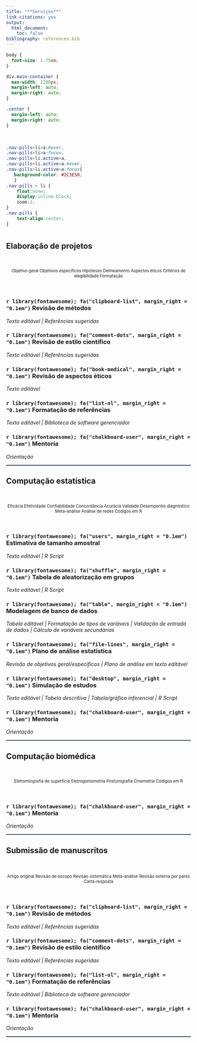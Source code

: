 ```yaml
---
title: "**Serviços**"
link-citations: yes
output:
  html_document:
    toc: false
bibliography: references.bib
---
```


```css
body {
  font-size: 1.75em;
}

div.main-container {
  max-width: 1280px;
  margin-left: auto;
  margin-right: auto;
}

.center {
  margin-left: auto;
  margin-right: auto;
}
```

<br>

```css
.nav-pills>li>a:hover,
.nav-pills>li>a:focus,
.nav-pills>li.active>a,
.nav-pills>li.active>a:hover,
.nav-pills>li.active>a:focus{
   background-color: #2C3E50;
   }
.nav-pills > li {
    float:none;
    display:inline-block;
    zoom:1;
}
.nav-pills {
    text-align:center;
}
```

# {.tabset .tabset-fade .tabset-pills .tabset .justify-center}

## **Elaboração de projetos** {#projeto-de-pesquisa}

<br>

<div><center>
<span class="badge rounded-pill bg-primary" style="font-size:0.8em;"> Objetivo geral </span>
<span class="badge rounded-pill bg-primary" style="font-size:0.8em;"> Objetivos específicos </span>
<span class="badge rounded-pill bg-primary" style="font-size:0.8em;"> Hipóteses </span>
<span class="badge rounded-pill bg-primary" style="font-size:0.8em;"> Delineamento </span>
<span class="badge rounded-pill bg-primary" style="font-size:0.8em;"> Aspectos éticos </span>
<span class="badge rounded-pill bg-primary" style="font-size:0.8em;"> Critérios de elegibilidade </span>
<span class="badge rounded-pill bg-primary" style="font-size:0.8em;"> Formatação </span>
</center></div>

<br>

### **`r library(fontawesome); fa("clipboard-list", margin_right = "0.1em")` Revisão de métodos**
<p>*Texto editável | Referências sugeridas*</p>

### **`r library(fontawesome); fa("comment-dots", margin_right = "0.1em")` Revisão de estilo científico**
<p>*Texto editável | Referências sugeridas*</p>

### **`r library(fontawesome); fa("book-medical", margin_right = "0.1em")` Revisão de aspectos éticos**
<p>*Texto editável*</p>

### **`r library(fontawesome); fa("list-ol", margin_right = "0.1em")` Formatação de referências**
<p>*Texto editável | Biblioteca de software gerenciador*</p>

### **`r library(fontawesome); fa("chalkboard-user", margin_right = "0.1em")` Mentoria**
<p>*Orientação*</p>

<!--script for generating HORIZONTAL LINE-->
<hr style="height:2px;border-width:0;color:#2C3E50;background-color:#2C3E50">



## **Computação estatística** {#computacao-estatistica}

<br>

<div><center>
<span class="badge rounded-pill bg-primary" style="font-size:0.8em;"> Eficácia </span>
<span class="badge rounded-pill bg-primary" style="font-size:0.8em;"> Efetividade </span>
<span class="badge rounded-pill bg-primary" style="font-size:0.8em;"> Confiabilidade </span>
<span class="badge rounded-pill bg-primary" style="font-size:0.8em;"> Concordância </span>
<span class="badge rounded-pill bg-primary" style="font-size:0.8em;"> Acurácia </span>
<span class="badge rounded-pill bg-primary" style="font-size:0.8em;"> Validade </span>
<span class="badge rounded-pill bg-primary" style="font-size:0.8em;"> Desempenho diagnóstico </span>
<span class="badge rounded-pill bg-primary" style="font-size:0.8em;"> Meta-análise </span>
<span class="badge rounded-pill bg-primary" style="font-size:0.8em;"> Análise de redes </span>
<span class="badge rounded-pill bg-primary" style="font-size:0.8em;"> Códigos em R </span>
</center></div>

<br>

### **`r library(fontawesome); fa("users", margin_right = "0.1em")` Estimativa de tamanho amostral**
<p>*Texto editável | R Script*</p>

### **`r library(fontawesome); fa("shuffle", margin_right = "0.1em")` Tabela de aleatorização em grupos**
<p>*Texto editável | R Script*</p>

### **`r library(fontawesome); fa("table", margin_right = "0.1em")` Modelagem de banco de dados**
<p>*Tabela editável | Formatação de tipos de variáveis | Validação de entrada de dados | Cálculo de variáveis secundárias *</p>

### **`r library(fontawesome); fa("file-lines", margin_right = "0.1em")` Plano de análise estatística**
<p>*Revisão de objetivos geral/específicos | Plano de análise em texto editável*</p>

### **`r library(fontawesome); fa("desktop", margin_right = "0.1em")` Simulação de estudos**
<p>*Texto editável | Tabela descritiva | Tabela/gráfico inferencial | R Script*</p>

### **`r library(fontawesome); fa("chalkboard-user", margin_right = "0.1em")` Mentoria**
<p>*Orientação*</p>

<!--script for generating HORIZONTAL LINE-->
<hr style="height:2px;border-width:0;color:#2C3E50;background-color:#2C3E50">



## **Computação biomédica** {#computacao-biomedica}

<br>

<div><center>
<span class="badge rounded-pill bg-primary" style="font-size:0.8em;"> Eletromiografia de superfície </span>
<span class="badge rounded-pill bg-primary" style="font-size:0.8em;"> Eletrogoniometria </span>
<span class="badge rounded-pill bg-primary" style="font-size:0.8em;"> Posturografia </span>
<span class="badge rounded-pill bg-primary" style="font-size:0.8em;"> Cinemetria </span>
<span class="badge rounded-pill bg-primary" style="font-size:0.8em;"> Códigos em R </span>
</center></div>

<br>

### **`r library(fontawesome); fa("chalkboard-user", margin_right = "0.1em")` Mentoria**
<p>*Orientação*</p>

<!--script for generating HORIZONTAL LINE-->
<hr style="height:2px;border-width:0;color:#2C3E50;background-color:#2C3E50">



## **Submissão de manuscritos** {#manuscrito-submissao}

<br>

<div><center>
<span class="badge rounded-pill bg-primary" style="font-size:0.8em;"> Artigo original </span>
<span class="badge rounded-pill bg-primary" style="font-size:0.8em;"> Revisão de escopo </span>
<span class="badge rounded-pill bg-primary" style="font-size:0.8em;"> Revisão sistemática </span>
<span class="badge rounded-pill bg-primary" style="font-size:0.8em;"> Meta-análise</span>
<span class="badge rounded-pill bg-primary" style="font-size:0.8em;"> Revisão externa por pares </span>
<span class="badge rounded-pill bg-primary" style="font-size:0.8em;"> Carta-resposta </span>
</center></div>

<br>

### **`r library(fontawesome); fa("clipboard-list", margin_right = "0.1em")` Revisão de métodos**
<p>*Texto editável | Referências sugeridas*</p>

### **`r library(fontawesome); fa("comment-dots", margin_right = "0.1em")` Revisão de estilo científico**
<p>*Texto editável | Referências sugeridas*</p>

### **`r library(fontawesome); fa("list-ol", margin_right = "0.1em")` Formatação de referências**
<p>*Texto editável | Biblioteca de software gerenciador*</p>

### **`r library(fontawesome); fa("chalkboard-user", margin_right = "0.1em")` Mentoria**
<p>*Orientação*</p>

<!--script for generating HORIZONTAL LINE-->
<hr style="height:2px;border-width:0;color:#2C3E50;background-color:#2C3E50">
